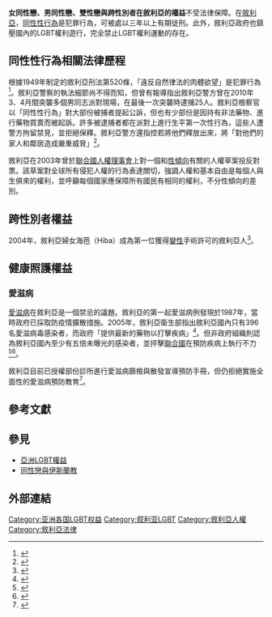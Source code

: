 {{Infobox LGBT rights
| location_header = 敘利亞
| image        = LGBT flag map of Syria.svg
| caption      = 虹色[[敘利亞|敘利亞]]
| legal_status = 非法
| penalty      = 三年以上有期徒刑
}}

'''女同性戀、男同性戀、雙性戀與跨性別者在敘利亞的權益'''不受法律保障。在[[敘利亞|敘利亞]]，[[同性性行為|同性性行為]]是犯罪行為，可被處以三年以上有期徒刑。此外，敘利亞政府也鎮壓國內的LGBT權利遊行，完全禁止LGBT權利運動的存在。

== 同性性行為相關法律歷程 ==
根據1949年制定的敘利亞刑法第520條，「違反自然律法的肉體欲望」是犯罪行為<ref>{{Cite web |url=http://www.unhcr.org/refworld/pdfid/4a16a9d92.pdf |title=Syria: Treatment and human rights situation of homosexuals |format=pdf |language=en |date= |accessdate=2011-01-20 |archive-date=2011-01-10 |archive-url=https://web.archive.org/web/20110110023009/http://www.unhcr.org/refworld/pdfid/4a16a9d92.pdf |dead-url=no }}</ref>。敘利亞警察的執法細節尚不得而知，但曾有報導指出敘利亞警方曾在2010年3、4月間突襲多個男同志派對現場，在最後一次突襲時逮捕25人。敘利亞檢察官以「同性性行為」對大部份被捕者提起公訴，但也有少部份是因持有非法藥物、進行藥物買賣而被起訴。許多被逮捕者都在派對上進行生平第一次性行為，這些人遭警方拘留禁見，並拒絕保釋。敘利亞警方還指控若將他們釋放出來，將「對他們的家人和鄰居造成嚴重威脅」<ref>{{Cite web |url=http://www.gaymiddleeast.com/news/news%20210.htm |title=GME |publisher=Gay Middle East |language=en |date=2010-06-23 |accessdate=2010-07-24 |deadurl=yes |archiveurl=https://web.archive.org/web/20100627215031/http://gaymiddleeast.com/news/news%20210.htm |archivedate=2010-06-27 }}</ref>。

敘利亞在2003年曾於[[聯合國人權理事會|聯合國人權理事會]]上對一個和[[性傾向|性傾向]]有關的人權草案投反對票。該草案對全球所有侵犯人權的行為表達關切，強調人權和基本自由是每個人與生俱來的權利，並呼籲每個國家應保障所有國民有相同的權利，不分性傾向的差別。

== 跨性別者權益 ==
2004年，敘利亞婦女海芭（Hiba）成為第一位獲得[[變性|變性]]手術許可的敘利亞人<ref>{{Cite web |url=http://www.gaymiddleeast.com/news/article17.htm |title=Syria: Cleric saves transsexual |publisher=Gaymiddleeast.com |language=en |accessdate=2011-01-20 |deadurl=yes |archiveurl=https://web.archive.org/web/20110711080616/http://www.gaymiddleeast.com/news/article17.htm |archivedate=2011-07-11 }}</ref>。

== 健康照護權益 ==
=== 愛滋病 ===
[[愛滋病|愛滋病]]在敘利亞是一個禁忌的議題。敘利亞的第一起愛滋病例發現於1987年，當時政府已採取防疫情擴散措施。2005年，敘利亞衛生部指出敘利亞國內只有396名愛滋病毒感染者，而政府「提供最新的藥物以打擊疾病」<ref>{{Cite web |url=http://www.arabicnews.com/ansub/Daily/Day/051202/2005120208.html |title=369 infected with AIDS in Syria |publisher=Arabicnews.com |language=en |accessdate=2011-01-20 |deadurl=yes |archiveurl=https://web.archive.org/web/20120225062548/http://www.arabicnews.com/ansub/Daily/Day/051202/2005120208.html |archivedate=2012-02-25 }}</ref>。但非政府組織則認為敘利亞國內至少有五倍未曝光的感染者，並抨擊[[聯合國|聯合國]]在預防疾病上執行不力<ref>{{Cite web |url=http://gaymiddleeast.blogspot.com/2006/06/egypt-and-syria-drop-ball-on-hiv.html |title=gaymiddleeast.blogspot.com |publisher=gaymiddleeast.blogspot.com |language=en |date=2006-06-16 |accessdate=2011-01-20 |archive-date=2018-01-18 |archive-url=https://web.archive.org/web/20180118011419/http://gaymiddleeast.blogspot.com/2006/06/egypt-and-syria-drop-ball-on-hiv.html |dead-url=no }}</ref><ref>{{Cite web |url=http://www.irinnews.org/report.aspx?reportid=26974 |title=EGYPT-SYRIA: Governments criticised for approach against HIV/AIDS |publisher=Irinnews.org |language=en |date=2006-06-07 |accessdate=2011-01-20 |archive-date=2011-06-11 |archive-url=https://web.archive.org/web/20110611184740/http://www.irinnews.org/report.aspx?reportid=26974 |dead-url=no }}</ref>。

敘利亞目前已授權部份診所進行愛滋病篩檢與散發宣導預防手冊，但仍拒絕實施全面性的愛滋病預防教育<ref>{{Cite web |url=http://www.un.org.sy/forms/stories/viewStories.php?id=38 |title=un.org.sy |publisher=United Nations .sy |language=en |accessdate=2011-01-20 |deadurl=yes |archiveurl=https://web.archive.org/web/20090424230316/http://www.un.org.sy/forms/stories/viewStories.php?id=38 |archivedate=2009-04-24 }}</ref>。

== 參考文獻 ==
{{Reflist|2}}

== 參見 ==
* [[亞洲LGBT權益|亞洲LGBT權益]]
* [[同性戀與伊斯蘭教|同性戀與伊斯蘭教]]

==外部連結==
{{Portal|LGBT}}

{{亞洲題目|LGBT权益}}

[[Category:亚洲各国LGBT权益|Category:亚洲各国LGBT权益]]
[[Category:叙利亚LGBT|Category:叙利亚LGBT]]
[[Category:敘利亞人權|Category:敘利亞人權]]
[[Category:敘利亞法律|Category:敘利亞法律]]